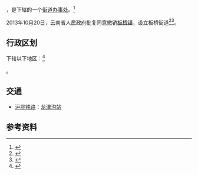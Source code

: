 {{中国乡级行政区|53/03/81/105/000}}

'''{{PAGENAMEBASE}}'''，是{{PRC admin/fullname|53/03/81/105/000|3}}下辖的一个[[街道办事处|街道办事处]]。<ref>{{PRC admin/ref sgc|{{PRC admin/parent|53/03/81/105/000}}}}</ref>

2013年10月20日，云南省人民政府批复同意撤销[[板桥镇_(宣威市)|板桥镇]]，设立板桥街道<ref>{{Cite web |url=http://xxgk.yn.gov.cn/uploadfile/document_20140902/20150831162107504.pdf |title=云南省人民政府关于同意曲靖市撤销15个乡镇设立街道的批复（云政复〔2013〕77号） |access-date=2017-09-07 |archive-url=https://web.archive.org/web/20170907213621/http://xxgk.yn.gov.cn/uploadfile/document_20140902/20150831162107504.pdf |archive-date=2017-09-07 |dead-url=yes }}</ref><ref>{{cite web|title=我市乡级行政区划调整基本结束|url=http://epaper.qjrb.cn/html/2014-02/08/content_177445.htm|publisher=曲靖日报|deadurl=yes|archiveurl=https://web.archive.org/web/20170907213945/http://epaper.qjrb.cn/html/2014-02/08/content_177445.htm|archivedate=2017-09-07}}</ref>。

== 行政区划 ==

{{PAGENAMEBASE}}下辖以下地区：<ref>{{PRC admin/ref sgc|53/03/81/105/000}}</ref>

{{PRC admin/children|53/03/81/105/000}}。

== 交通 ==
* {{rint|cn|rail}}[[沪昆铁路|沪昆铁路]]：[[龙津沟站|龙津沟站]]

== 参考资料 ==
{{reflist}}

{{PRC admin/navcat|53/03/81/105/000}}